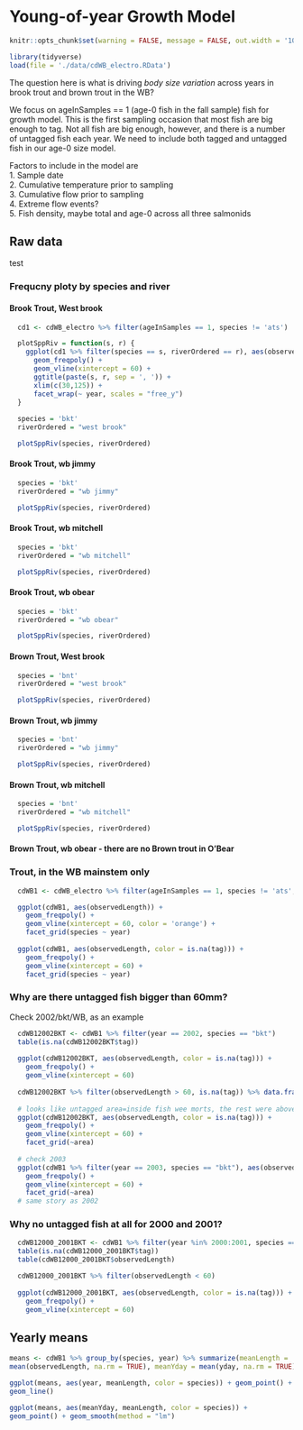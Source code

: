 # Young-of-year Growth Model {#yoyGrowthModel}
```r
knitr::opts_chunk$set(warning = FALSE, message = FALSE, out.width = '100%')
```

```r
library(tidyverse)
load(file = './data/cdWB_electro.RData')
```

The question here is what is driving _body size variation_ across years in brook trout and brown trout in the WB?  

We focus on ageInSamples == 1 (age-0 fish in the fall sample) fish for growth model. This is the first sampling occasion that most fish are big enough to tag. Not all fish are big enough, however, and there is a number of untagged fish each year. We need to include both tagged and untagged fish in our age-0 size model.

Factors to include in the model are   
1. Sample date  
2. Cumulative temperature prior to sampling  
3. Cumulative flow prior to sampling  
4. Extreme flow events?  
5. Fish density, maybe total and age-0 across all three salmonids  

## Raw data
test

### Frequcny ploty by species and river

#### Brook Trout, West brook  
```r
  cd1 <- cdWB_electro %>% filter(ageInSamples == 1, species != 'ats')

  plotSppRiv = function(s, r) { 
    ggplot(cd1 %>% filter(species == s, riverOrdered == r), aes(observedLength, color = is.na(tag))) +
      geom_freqpoly() +
      geom_vline(xintercept = 60) +
      ggtitle(paste(s, r, sep = ', ')) +
      xlim(c(30,125)) +
      facet_wrap(~ year, scales = "free_y")
  }
  
  species = 'bkt'
  riverOrdered = "west brook"

  plotSppRiv(species, riverOrdered)
```  

#### Brook Trout, wb jimmy 
```r
  species = 'bkt'
  riverOrdered = "wb jimmy"

  plotSppRiv(species, riverOrdered)
```  

#### Brook Trout, wb mitchell  
```r
  species = 'bkt'
  riverOrdered = "wb mitchell"

  plotSppRiv(species, riverOrdered)
```  

#### Brook Trout, wb obear  
```r
  species = 'bkt'
  riverOrdered = "wb obear"

  plotSppRiv(species, riverOrdered)
```  

#### Brown Trout, West brook  
```r
  species = 'bnt'
  riverOrdered = "west brook"

  plotSppRiv(species, riverOrdered)
```  

#### Brown Trout, wb jimmy 
```r
  species = 'bnt'
  riverOrdered = "wb jimmy"

  plotSppRiv(species, riverOrdered)
```  

#### Brown Trout, wb mitchell  
```r
  species = 'bnt'
  riverOrdered = "wb mitchell"

  plotSppRiv(species, riverOrdered)
```  

#### Brown Trout, wb obear - there are no Brown trout in O'Bear  

### Trout, in the WB mainstem only
```r
  cdWB1 <- cdWB_electro %>% filter(ageInSamples == 1, species != 'ats', riverOrdered == "west brook")

  ggplot(cdWB1, aes(observedLength)) +
    geom_freqpoly() +
    geom_vline(xintercept = 60, color = 'orange') +
    facet_grid(species ~ year)
  
  ggplot(cdWB1, aes(observedLength, color = is.na(tag))) +
    geom_freqpoly() +
    geom_vline(xintercept = 60) +
    facet_grid(species ~ year)
```
  

### Why are there untagged fish bigger than 60mm?  
Check 2002/bkt/WB, as an example

```r

  cdWB12002BKT <- cdWB1 %>% filter(year == 2002, species == "bkt")
  table(is.na(cdWB12002BKT$tag))
  
  ggplot(cdWB12002BKT, aes(observedLength, color = is.na(tag))) +
    geom_freqpoly() +
    geom_vline(xintercept = 60)
  
  cdWB12002BKT %>% filter(observedLength > 60, is.na(tag)) %>% data.frame()
  
  # looks like untagged area=inside fish wee morts, the rest were above or below
  ggplot(cdWB12002BKT, aes(observedLength, color = is.na(tag))) +
    geom_freqpoly() +
    geom_vline(xintercept = 60) +
    facet_grid(~area)
  
  # check 2003
  ggplot(cdWB1 %>% filter(year == 2003, species == "bkt"), aes(observedLength, color = is.na(tag))) +
    geom_freqpoly() +
    geom_vline(xintercept = 60) +
    facet_grid(~area)
  # same story as 2002
```

### Why no untagged fish at all for 2000 and 2001?

```r

  cdWB12000_2001BKT <- cdWB1 %>% filter(year %in% 2000:2001, species == "bkt")
  table(is.na(cdWB12000_2001BKT$tag))
  table(cdWB12000_2001BKT$observedLength)

  cdWB12000_2001BKT %>% filter(observedLength < 60)
  
  ggplot(cdWB12000_2001BKT, aes(observedLength, color = is.na(tag))) +
    geom_freqpoly() +
    geom_vline(xintercept = 60)
```

## Yearly means
```r

means <- cdWB1 %>% group_by(species, year) %>% summarize(meanLength =
mean(observedLength, na.rm = TRUE), meanYday = mean(yday, na.rm = TRUE))

ggplot(means, aes(year, meanLength, color = species)) + geom_point() +
geom_line()

ggplot(means, aes(meanYday, meanLength, color = species)) +
geom_point() + geom_smooth(method = "lm")
```





